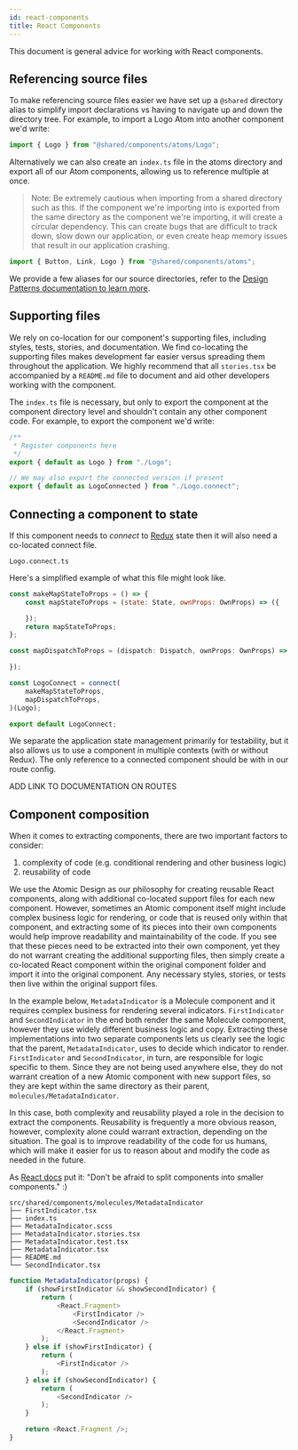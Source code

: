 ```yaml
---
id: react-components
title: React Components
---
```


This document is general advice for working with React components.

## Referencing source files

To make referencing source files easier we have set up a `@shared` directory alias to simplify import declarations vs having to navigate up and down the directory tree. For example, to import a Logo Atom into another component we'd write:

```javascript
import { Logo } from "@shared/components/atoms/Logo";
```

Alternatively we can also create an `index.ts` file in the atoms directory and export all of our Atom components, allowing us to reference multiple at once.

> Note: Be extremely cautious when importing from a shared directory such as this. If the component we're importing into is exported from the same directory as the component we're importing, it will create a circular dependency. This can create bugs that are difficult to track down, slow down our application, or even create heap memory issues that result in our application crashing.

```javascript
import { Button, Link, Logo } from "@shared/components/atoms";
```

We provide a few aliases for our source directories, refer to the [Design Patterns documentation to learn more](/docs/recommendations/design-patterns#source-file-structure-and-aliases).

## Supporting files

We rely on co-location for our component's supporting files, including styles, tests, stories, and documentation. We find co-locating the supporting files makes development far easier versus spreading them throughout the application. We highly recommend that all `stories.tsx` be accompanied by a `README.md` file to document and aid other developers working with the component.

The `index.ts` file is necessary, but only to export the component at the component directory level and shouldn't contain any other component code. For example, to export the component we'd write:

```javascript
/**
 * Register components here
 */
export { default as Logo } from "./Logo";

// We may also export the connected version if present
export { default as LogoConnected } from "./Logo.connect";
```

## Connecting a component to state

If this component needs to _connect_ to [Redux](https://redux.js.org/) state then it will also need a co-located connect file.

```
Logo.connect.ts
```

Here's a simplified example of what this file might look like.

```javascript
const makeMapStateToProps = () => {
    const mapStateToProps = (state: State, ownProps: OwnProps) => ({

    });
    return mapStateToProps;
};

const mapDispatchToProps = (dispatch: Dispatch, ownProps: OwnProps) => {

});

const LogoConnect = connect(
    makeMapStateToProps,
    mapDispatchToProps,
)(Logo);

export default LogoConnect;
```

We separate the application state management primarily for testability, but it also allows us to use a component in multiple contexts (with or without Redux). The only reference to a connected component should be with in our route config.

ADD LINK TO DOCUMENTATION ON ROUTES

## Component composition

When it comes to extracting components, there are two important factors to consider:
1. complexity of code (e.g. conditional rendering and other business logic)
2. reusability of code

We use the Atomic Design as our philosophy for creating reusable React components, along with additional co-located support files for each new component. However, sometimes an Atomic component itself might include complex business logic for rendering, or code that is reused only within that component, and extracting some of its pieces into their own components would help improve readability and maintainability of the code. If you see that these pieces need to be extracted into their own component, yet they do not warrant creating the additional supporting files, then simply create a co-located React component within the original component folder and import it into the original component. Any necessary styles, stories, or tests then live within the original support files.

In the example below, `MetadataIndicator` is a Molecule component and it requires complex business for rendering several indicators. `FirstIndicator` and `SecondIndicator` in the end both render the same Molecule component, however they use widely different business logic and copy. Extracting these implementations into two separate components lets us clearly see the logic that the parent, `MetadataIndicator`, uses to decide which indicator to render. `FirstIndicator` and `SecondIndicator`, in turn, are responsible for logic specific to them. Since they are not being used anywhere else, they do not warrant creation of a new Atomic component with new support files, so they are kept within the same directory as their parent, `molecules/MetadataIndicator`.

In this case, both complexity and reusability played a role in the decision to extract the components. Reusability is frequently a more obvious reason, however, complexity alone could warrant extraction, depending on the situation. The goal is to improve readability of the code for us humans, which will make it easier for us to reason about and modify the code as needed in the future.

As [React docs](https://reactjs.org/docs/components-and-props.html#extracting-components) put it: "Don’t be afraid to split components into smaller components." :)

```
src/shared/components/molecules/MetadataIndicator
├── FirstIndicator.tsx
├── index.ts
├── MetadataIndicator.scss
├── MetadataIndicator.stories.tsx
├── MetadataIndicator.test.tsx
├── MetadataIndicator.tsx
├── README.md
└── SecondIndicator.tsx
```

```javascript
function MetadataIndicator(props) {
    if (showFirstIndicator && showSecondIndicator) {
        return (
            <React.Fragment>
                <FirstIndicator />
                <SecondIndicator />
            </React.Fragment>
        );
    } else if (showFirstIndicator) {
        return (
            <FirstIndicator />
        );
    } else if (showSecondIndicator) {
        return (
            <SecondIndicator />
        );
    }

    return <React.Fragment />;
}
```
